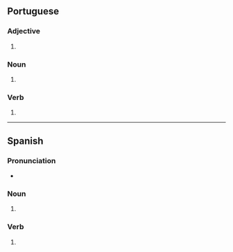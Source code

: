 ==Portuguese==

===Adjective===
{{head|pt|adjective form|g=m-p}}

# {{pt-adj form of|soldado|m|pl}}

===Noun===
{{head|pt|noun form|g=m-f-p}}

# {{pt-noun form of|soldado|onlym|pl}}

===Verb===
{{pt-pp|soldad|soldar}}

# {{pt-verb-form-of|soldar}}

----

==Spanish==

===Pronunciation===
* {{es-IPA}}

===Noun===
{{head|es|noun plural form|g=m-p}}

# {{inflection of|soldado||p|lang=es}}

===Verb===
{{head|es|past participle form|g=m-p}}

# {{es-verb form of|soldar|ending=-ar|mood=participle|number=p|gender=m}}